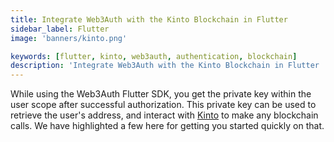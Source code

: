 ```yaml
---
title: Integrate Web3Auth with the Kinto Blockchain in Flutter
sidebar_label: Flutter
image: 'banners/kinto.png'

keywords: [flutter, kinto, web3auth, authentication, blockchain]
description: 'Integrate Web3Auth with the Kinto Blockchain in Flutter | Embedded Wallets'
---
```



<SEO
  title="Integrate Web3Auth with the Kinto Blockchain in Flutter"
  description="Integrate Web3Auth with the Kinto Blockchain in Flutter | Embedded Wallets"
  image="https://web3auth.io/docs/banners/kinto.png"
  slug="/embedded-wallets/connect-blockchain/evm/kinto/flutter"
/>

While using the Web3Auth Flutter SDK, you get the private key within the user scope after successful authorization. This private key can be used to retrieve the user's address, and interact with [Kinto](https://kinto.xyz/) to make any blockchain calls. We have highlighted a few here for getting you started quickly on that.

<EVMInteraction />
